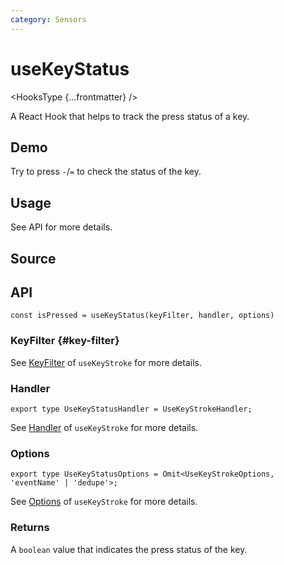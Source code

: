 ```yaml
---
category: Sensors
---
```


# useKeyStatus


<HooksType {...frontmatter} />

A React Hook that helps to track the press status of a key.

## Demo

Try to press `-`/`=` to check the status of the key.


<App />

## Usage

See API for more details.

## Source


<Source />

## API

```tsx
const isPressed = useKeyStatus(keyFilter, handler, options)
```

### KeyFilter \{#key-filter}

See [KeyFilter](/reference/use-key-stroke/#key-filter) of `useKeyStroke` for more details.

### Handler

```tsx
export type UseKeyStatusHandler = UseKeyStrokeHandler;
```

See [Handler](/reference/use-key-stroke/#handler) of `useKeyStroke` for more details.

### Options

```tsx
export type UseKeyStatusOptions = Omit<UseKeyStrokeOptions, 'eventName' | 'dedupe'>;
```

See [Options](/reference/use-key-stroke/#options) of `useKeyStroke` for more details.

### Returns

A `boolean` value that indicates the press status of the key.
